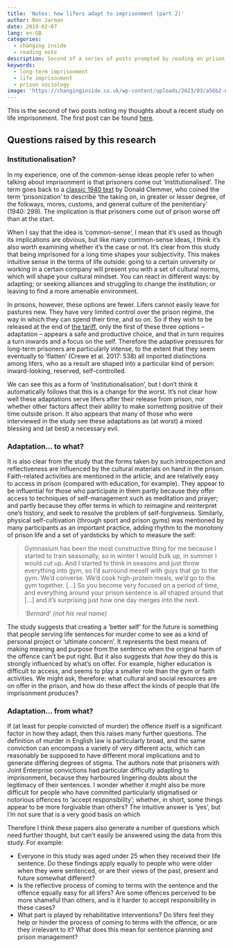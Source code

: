 ```yaml
---
title: 'Notes: how lifers adapt to imprisonment (part 2)'
author: Ben Jarman
date: 2019-02-07
lang: en-GB
categories:
  - changing inside
  - reading note
description: Second of a series of posts prompted by reading on prison adaptation
keywords:
  - long-term imprisonment
  - life imprisonment
  - prison sociology
image: 'https://changinginside.co.uk/wp-content/uploads/2023/03/a56b2-new-growth.jpg'
---
```


This is the second of two posts noting my thoughts about a recent study on life imprisonment. The first post can be found [here](https://changinginside.co.uk/?p=414).

## Questions raised by this research

### Institutionalisation?

In my experience, one of the common-sense ideas people refer to when talking about imprisonment is that prisoners come out 'institutionalised'. The term goes back to a [classic 1940 text](https://books.google.co.uk/books/about/The_Prison_Community.html?id=x7MRCV0-zcYC) by Donald Clemmer, who coined the term 'prisonization' to describe 'the taking on, in greater or lesser degree, of the folkways, mores, customs, and general culture of the penitentiary' (1940: 299). The implication is that prisoners come out of prison worse off than at the start.

When I say that the idea is 'common-sense', I mean that it's used as though its implications are obvious, but like many common-sense ideas, I think it's also worth examining whether it's the case or not. It's clear from this study that being imprisoned for a long time shapes your subjectivity. This makes intuitive sense in the terms of life outside: going to a certain university or working in a certain company will present you with a set of cultural norms, which will shape your cultural mindset. You can react in different ways: by adapting; or seeking alliances and struggling to change the institution; or leaving to find a more amenable environment.

In prisons, however, these options are fewer. Lifers cannot easily leave for pastures new. They have very limited control over the prison regime, the way in which they can spend their time, and so on. So if they wish to be released at the end of [the tariff](https://changinginside.co.uk/what-is-a-life-sentence/), only the first of these three options -- adaptation -- appears a safe and productive choice, and that in turn requires a turn inwards and a focus on the self. Therefore the adaptive pressures for long-term prisoners are particularly intense, to the extent that they seem eventually to 'flatten' (Crewe et al. 2017: 538) all imported distinctions among lifers, who as a result are shaped into a particular kind of person: inward-looking, reserved, self-controlled.

We can see this as a form of 'institutionalisation', but I don't think it automatically follows that this is a change for the worst. It's not clear how well these adaptations serve lifers after their release from prison, nor whether other factors affect their ability to make something positive of their time outside prison. It also appears that many of those who were interviewed in the study see these adaptations as (at worst) a mixed blessing and (at best) a necessary evil.

### Adaptation... to what?

It is also clear from the study that the forms taken by such introspection and reflectiveness are influenced by the cultural materials on hand in the prison. Faith-related activities are mentioned in the article, and are relatively easy to access in prison (compared with education, for example). They appear to be influential for those who participate in them partly because they offer access to techniques of self-management such as meditation and prayer; and partly because they offer terms in which to reimagine and reinterpret one's history, and seek to resolve the problem of self-forgiveness. Similarly, physical self-cultivation (through sport and prison gyms) was mentioned by many participants as an important practice, adding rhythm to the monotony of prison life and a set of yardsticks by which to measure the self:

> Gymnasium has been the most constructive thing for me because I started to train seasonally, so in winter I would bulk up, in summer I would cut up. And I started to think in seasons and just throw everything into gym, so I'd surround meself with guys that go to the gym. We'd converse. We'd cook high-protein meals, we'd go to the gym together. \[...\] So you become very focused on a period of time, and everything around your prison sentence is all shaped around that \[...\] and it's surprising just how one day merges into the next. 
> 
> *'Bernard' (not his real name)*

The study suggests that creating a 'better self' for the future is something that people serving life sentences for murder come to see as a kind of personal project or 'ultimate concern'. It represents the best means of making meaning and purpose from the sentence when the original harm of the offence can't be put right. But it also suggests that *how* they do this is strongly influenced by what's on offer. For example, higher education is difficult to access, and seems to play a smaller role than the gym or faith activities. We might ask, therefore: what cultural and social resources are on offer in the prison, and how do these affect the kinds of people that life imprisonment produces?

### Adaptation... from what?

If (at least for people convicted of murder) the offence itself is a significant factor in how they adapt, then this raises many further questions. The definition of murder in English law is particularly broad, and the same conviction can encompass a variety of very different acts, which can reasonably be supposed to have different moral implications and to generate differing degrees of stigma. The authors note that prisoners with Joint Enterprise convictions had particular difficulty adapting to imprisonment, because they harboured lingering doubts about the legitimacy of their sentences. I wonder whether it might also be more difficult for people who have committed particularly stigmatised or notorious offences to 'accept responsibility'; whether, in short, some things appear to be more forgivable than others? The intuitive answer is 'yes', but I'm not sure that is a very good basis on which

Therefore I think these papers also generate a number of questions which need further thought, but can't easily be answered using the data from this study. For example:

-   Everyone in this study was aged under 25 when they received their life sentence. Do these findings apply equally to people who were older when they were sentenced, or are their views of the past, present and future somewhat different?
-   Is the reflective process of coming to terms with the sentence and the offence equally easy for all lifers? Are some offences perceived to be more shameful than others, and is it harder to accept responsibility in these cases?
-   What part is played by rehabilitative interventions? Do lifers feel they help or hinder the process of coming to terms with the offence, or are they irrelevant to it? What does this mean for sentence planning and prison management?
